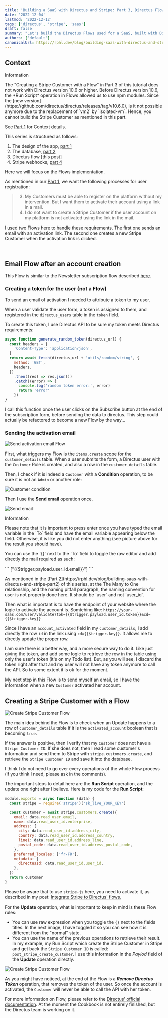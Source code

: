 ```yaml
---
title: 'Building a SaaS with Directus and Stripe: Part 3, Directus Flows.'
date: '2022-12-04'
lastmod: '2022-12-12'
tags: ['directus', 'stripe', 'saas']
draft: false
summary: "Let's build the Directus Flows used for a SaaS, built with Directus and Stripe Billing."
authors: ['default']
canonicalUrl: https://rphl.dev/blog/building-saas-with-directus-and-stripe-part3
---
```


## Context

<div className="mb-4 rounded-lg bg-orange-100 px-4 pt-4 pb-2 text-orange-700 dark:bg-orange-200 dark:text-orange-800">
  <p className="m-0 pb-0 text-lg font-medium">Information</p>
  <p className="m-0 pt-0 text-lg">
    The "Creating a Stripe Customer with a Flow" in Part 3 of this tutorial does not work with Directus version 10.6 or higher.
    Before Directus version 10.6, the *Run Script* operation in Flows allowed us to use npm modules. Since the [new version](https://github.com/directus/directus/releases/tag/v10.6.0), is it not possible anymore due to the replacement of `vm2` by `isolated-vm`. Hence, you cannot build the Stripe Customer as mentioned in this part.
  </p>
</div>

See [Part 1](https://rphl.dev/blog/building-saas-with-directus-and-stripe-part1) for Context details.

This series is structured as follows:

1. The design of the app, [part 1](https://rphl.dev/blog/building-saas-with-directus-and-stripe-part1)
2. The database, [part 2](https://rphl.dev/blog/building-saas-with-directus-and-stripe-part2)
3. Directus flow [this post]
4. Stripe webhooks, [part 4](https://rphl.dev/blog/building-saas-with-directus-and-stripe-part4)

Here we will focus on the Flows implementation.

As mentioned in our [Part 1](https://rphl.dev/blog/building-saas-with-directus-and-stripe-part1),
we want the following processes for user registration:

> 3. My Customers must be able to register on the platform without my intervention. But I want them to
>    activate their account using a link in a mail.
> 4. I do not want to create a Stripe Customer if the user account on my platform is not activated using the
>    link in the mail.

I used two Flows here to handle these requirements. The first one sends
an email with an activation link. The second one creates a new Stripe Customer
when the activation link is clicked.

<TOCInline toc={props.toc} asDisclosure toHeading={3} />
<br />

## Email Flow after an account creation

This Flow is similar to the Newsletter subscription flow described
[here](https://rphl.dev/blog/creating-newsletter-subscription-form-directus).

### Creating a token for the user (not a Flow)

To send an email of activation I needed to attribute a token to my user.

When a user validate the user form, a token is assigned to them, and registered in
the `directus_users` table in the `token` field.

To create this token, I use Directus API to be sure my token
meets Directus requirements:

```js
async function generate_random_token(directus_url) {
  const headers = {
    'Content-Type': 'application/json',
  }
  return await fetch(directus_url + 'utils/random/string', {
    method: 'GET',
    headers,
  })
    .then((res) => res.json())
    .catch((error) => {
      console.log('random token error:', error)
      return 'error'
    })
}
```

I call this function once the user clicks on the Subscribe button at the end
of the subscription form, before sending the data to directus. This step could actually be
refactored to become a new Flow by the way...

### Sending the activation email

![Send activation email Flow](/static/images/directus-stripe-part-3/send_activation_email_whole_flow.webp)

First, what triggers my Flow is the `items.create` scope for the `customer_details` table.
When a user submits the form, a Directus user with the `Customer` Role is created, and also
a row in the `customer_details` table.

Then, I check if it is indeed a `Customer` with a **Condition** operation, to be sure it is not an `Admin` or another role:

![Customer condition](/static/images/directus-stripe-part-3/send_activation_email_customer_condition.webp)

Then I use the **Send email** operation once.

![Send email](/static/images/directus-stripe-part-3/send_activation_email_send_email.webp)

<div className="mb-4 rounded-lg bg-orange-100 px-4 pt-4 pb-2 text-orange-700 dark:bg-orange-200 dark:text-orange-800">
  <p className="m-0 pb-0 text-lg font-medium">Information</p>
  <p className="m-0 pt-0 text-lg">
    Please note that it is important to press enter once you have typed the email variable in the
    `To` field and have the email variable appearing below the field. Otherwise, it is like you did
    not enter anything (see picture above for the result you should have).
  </p>
  <p className="m-0 pt-0 text-lg">
    You can use the `{}` next to the `To` field to toggle the raw editor and add
    directly the mail required as such:
  </p>
  <p className="m-0 pt-0 text-lg">
    ```
    ["{{$trigger.payload.user_id.email}}"]
    ```
    </p>
  <p className="m-0 pt-0 text-lg">
    As mentioned in the [Part 2](https://rphl.dev/blog/building-saas-with-directus-and-stripe-part2)
    of this series, at the <span className="text-orange-700 dark:text-orange-800 font-bold">The Many to One relationship,
    and the naming pitfall</span> paragraph,
    the naming convention for user is not properly done here.
    It should be `user` and not `user_id`.
  </p>
</div>

Then what is important is to have the endpoint of your website where the logic
to activate the account is. Somtehing like: `https://your-saas.com/user/validate?tok={{$trigger.payload.user_id.token}}&cd={{$trigger.key}}`

Since I have an `account_activated` field in my `customer_details`,
I add directly the row `id` in the link using `cd={{$trigger.key}}`. It allows me to directly update the proper row.

I am sure there is a better way,
and a more secure way to do it. Like just giving the token, and add some logic to retrieve the row in the table using
only the user's token (it's on my Todo list). But, as you will see, I discard the token
right after that and my user will not have any token anymore to call the API. So to some extent
it is ok for the moment.

My next step in this Flow is to send myself an email, so I have the information
when a new `Customer` activated her account.

## Creating a Stripe Customer with a Flow

![Create Stripe Customer Flow](/static/images/directus-stripe-part-3/create-stripe-customer-flow.webp)

The main idea behind the Flow is to check when an Update happens to a row of `customer_details`
table if it is the `activated_account` boolean that is becoming `true`.

If the answer is positive, then I verify that my `Customer` does not have a `Stripe Customer ID`. If she does not,
then I read some customer's information and send them to Stripe with `stripe.customers.create`, and retrieve the
`Stripe Customer ID` and save it into the database.

I think I do not need to go over every operations of the whole Flow process (if you think I need, please ask in the comments).

The important steps to detail here are the **Run Script** operation, and the update one right after I believe. Here is my code for the **Run Script**:

```js
module.exports = async function (data) {
  const stripe = require('stripe')('sk_live_YOUR_KEY')

  const customer = await stripe.customers.create({
    email: data.read_user.email,
    name: data.read_user_id.enterprise,
    address: {
      city: data.read_user_id.address_city,
      country: data.read_user_id.address_country,
      line1: data.read_user_id.address_line,
      postal_code: data.read_user_id.address_postal_code,
    },
    preferred_locales: ['fr-FR'],
    metadata: {
      directusId: data.read_user_id.user_id,
    },
  })
  return customer
}
```

Please be aware that to use `stripe-js` here, you need to activate it, as described in my post:
[Integrate Stripe to Directus' flows.](https://rphl.dev/blog/integrate-stripe-to-directus-flow)

For the **Update** operation, what is important to keep in mind is these Flow rules:

- You can use raw expression when you toggle the `{}` next to the fields titles.
  In the next image, I have toggled it so you can see how it is different from the "normal" state.
- You can use the name of the previous operations to retrieve their result. In my example, my Run Script which
  create the Stripe Customer in Stripe and get back the `Stripe Customer ID` is called:
  `post_stripe_create_customer`. I use this information in the _Paylod_ field of the **Update** operation directly.

![Create Stripe Customer Flow](/static/images/directus-stripe-part-3/create-stripe-customer-flow-save-operation.webp)

As you might have noticed, at the end of the Flow is a **_Remove Directus Token_** operation, that removes the
token of the user. So once the account is activated, the `Customer` will never be able to call the API with
her token.

For more information on Flow, please refer to the
[Directus' official documentation](https://docs.directus.io/configuration/flows.html).
At the moment the Cookbook is not entirely finished, but the Directus team is working on it.
